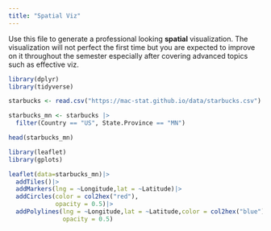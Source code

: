 ```yaml
---
title: "Spatial Viz"
---
```


Use this file to generate a professional looking **spatial** visualization.  The visualization will not perfect the first time but you are expected to improve on it throughout the semester especially after covering advanced topics such as effective viz.

```r
library(dplyr)
library(tidyverse)

starbucks <- read.csv("https://mac-stat.github.io/data/starbucks.csv")

starbucks_mn <- starbucks |>   
  filter(Country == "US", State.Province == "MN")

head(starbucks_mn)
```

```r
library(leaflet)
library(gplots)

leaflet(data=starbucks_mn)|>
  addTiles()|>
  addMarkers(lng = ~Longitude,lat = ~Latitude)|>
  addCircles(color = col2hex("red"),
             opacity = 0.5)|>
  addPolylines(lng = ~Longitude,lat = ~Latitude,color = col2hex("blue"),
               opacity = 0.5) 
```






